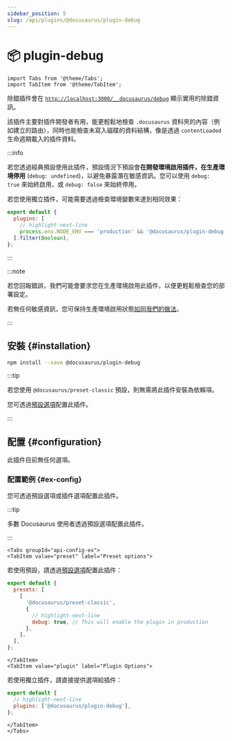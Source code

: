 ```yaml
---
sidebar_position: 5
slug: /api/plugins/@docusaurus/plugin-debug
---
```


# 📦 plugin-debug

```mdx-code-block
import Tabs from '@theme/Tabs';
import TabItem from '@theme/TabItem';
```

除錯插件會在 [`http://localhost:3000/__docusaurus/debug`](http://localhost:3000/__docusaurus/debug) 顯示實用的除錯資訊。

該插件主要對插件開發者有用，能更輕鬆地檢查 `.docusaurus` 資料夾的內容（例如建立的路由），同時也能檢查未寫入磁碟的資料結構，像是透過 `contentLoaded` 生命週期載入的插件資料。

:::info

若您透過經典預設使用此插件，預設情況下預設會**在開發環境啟用插件，在生產環境停用** (`debug: undefined`)，以避免暴露潛在敏感資訊。您可以使用 `debug: true` 來始終啟用，或 `debug: false` 來始終停用。

若您使用獨立插件，可能需要透過檢查環境變數來達到相同效果：

```js title="docusaurus.config.js"
export default {
  plugins: [
    // highlight-next-line
    process.env.NODE_ENV === 'production' && '@docusaurus/plugin-debug',
  ].filter(Boolean),
};
```

:::

:::note

若您回報錯誤，我們可能會要求您在生產環境啟用此插件，以便更輕鬆檢查您的部署設定。

若無任何敏感資訊，您可保持生產環境啟用狀態[如同我們的做法](/__docusaurus/debug)。

:::

## 安裝 {#installation}

```bash npm2yarn
npm install --save @docusaurus/plugin-debug
```

:::tip

若您使用 `@docusaurus/preset-classic` 預設，則無需將此插件安裝為依賴項。

您可透過[預設選項](../../using-plugins.mdx#docusauruspreset-classic)配置此插件。

:::

## 配置 {#configuration}

此插件目前無任何選項。

### 配置範例 {#ex-config}

您可透過預設選項或插件選項配置此插件。

:::tip

多數 Docusaurus 使用者透過預設選項配置此插件。

:::

```mdx-code-block
<Tabs groupId="api-config-ex">
<TabItem value="preset" label="Preset options">
```

若使用預設，請透過[預設選項](../../using-plugins.mdx#docusauruspreset-classic)配置此插件：

```js title="docusaurus.config.js"
export default {
  presets: [
    [
      '@docusaurus/preset-classic',
      {
        // highlight-next-line
        debug: true, // This will enable the plugin in production
      },
    ],
  ],
};
```

```mdx-code-block
</TabItem>
<TabItem value="plugin" label="Plugin Options">
```

若使用獨立插件，請直接提供選項給插件：

```js title="docusaurus.config.js"
export default {
  // highlight-next-line
  plugins: ['@docusaurus/plugin-debug'],
};
```

```mdx-code-block
</TabItem>
</Tabs>
```